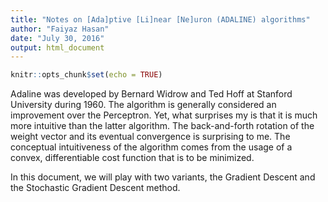 ---
title: "Notes on [Ada]ptive [Li]near [Ne]uron (ADALINE) algorithms"
author: "Faiyaz Hasan"
date: "July 30, 2016"
output: html_document
---

```{r setup, include=FALSE}
knitr::opts_chunk$set(echo = TRUE)
```

Adaline was developed by Bernard Widrow and Ted Hoff at Stanford University during 1960. The algorithm is generally considered an improvement over the Perceptron. Yet, what surprises my is that it is much more intuitive than the latter algorithm. The back-and-forth rotation of the weight vector and its eventual convergence is surprising to me. The conceptual intuitiveness of the algorithm comes from the usage of a convex, differentiable cost function that is to be minimized.

In this document, we will play with two variants, the Gradient Descent and the Stochastic Gradient Descent method.

